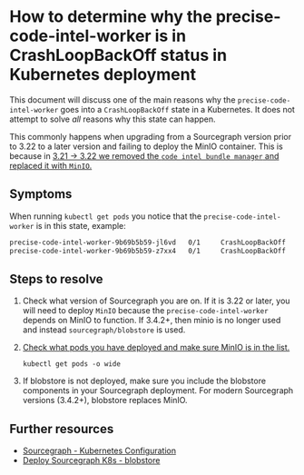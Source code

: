 # How to determine why the precise-code-intel-worker is in CrashLoopBackOff status in Kubernetes deployment

This document will discuss one of the main reasons why the `precise-code-intel-worker` goes into a `CrashLoopBackOff` state in a Kubernetes. It does not attempt to solve *all* reasons why this state can happen.

This commonly happens when upgrading from a Sourcegraph version prior to 3.22 to a later version and failing to deploy the MinIO container. This is because in [3.21 -> 3.22 we removed the `code intel bundle manager` and replaced it with `MinIO`.](/admin/updates/kubernetes#3-21-3-22)


## Symptoms

When running `kubectl get pods` you notice that the `precise-code-intel-worker` is in this state, example:

```bash
precise-code-intel-worker-9b69b5b59-jl6vd   0/1     CrashLoopBackOff   416        2d5h
precise-code-intel-worker-9b69b5b59-z7xx4   0/1     CrashLoopBackOff   415        2d5h
```

## Steps to resolve

1. Check what version of Sourcegraph you are on. If it is 3.22 or later, you will need to deploy `MinIO` because the `precise-code-intel-worker` depends on MinIO to function. If 3.4.2+, then minio is no longer used and instead `sourcegraph/blobstore` is used.

2. [Check what pods you have deployed and make sure MinIO is in the list.](/admin/deploy/kubernetes/operations#list-pods-in-cluster)

	`kubectl get pods -o wide`

3. If blobstore is not deployed, make sure you include the blobstore components in your Sourcegraph deployment. For modern Sourcegraph versions (3.4.2+), blobstore replaces MinIO.

## Further resources

* [Sourcegraph - Kubernetes Configuration](/admin/deploy/kubernetes/configure)
* [Deploy Sourcegraph K8s - blobstore](https://github.com/sourcegraph/deploy-sourcegraph-k8s/tree/main/base/sourcegraph/blobstore)
